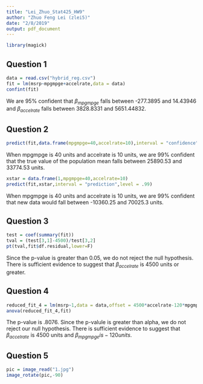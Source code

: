 ```yaml
---
title: "Lei_Zhuo_Stat425_HW9"
author: "Zhuo Feng Lei (zlei5)"
date: "2/8/2019"
output: pdf_document
---
```

```r
library(magick)
```

## Question 1 
```r
data = read.csv("hybrid_reg.csv")
fit = lm(msrp~mpgmpge+accelrate,data = data)
confint(fit)
```

We are 95% confident that $\beta_{mpgmpge}$ falls between -277.3895 and 14.43946 and $\beta_{accelrate}$ falls between 3828.8331 and 5651.44832. 

## Question 2 
```r
predict(fit,data.frame(mpgmpge=40,accelrate=10),interval = "confidence",level = .99)
```
When mpgmpge is 40 units and accelrate is 10 units, we are 99% confident that the true value of the population mean falls between 25890.53 and 33774.53 units.

```r
xstar = data.frame(1,mpgmpge=40,accelrate=10)
predict(fit,xstar,interval = "prediction",level = .99)
```
When mpgmpge is 40 units and accelrate is 10 units, we are 99% confident that new data would fall between -10360.25 and 70025.3 units.

## Question 3 
```r
test = coef(summary(fit))
tval = (test[3,1]-4500)/test[3,2]
pt(tval,fit$df.residual,lower=F)
```
Since the p-value is greater than 0.05, we do not reject the null hypothesis. There is sufficient evidence to suggest that $\beta_{accelrate}$ is 4500 units or greater.

## Question 4 
```r
reduced_fit_4 = lm(msrp~1,data = data,offset = 4500*accelrate-120*mpgmpge)
anova(reduced_fit_4,fit)
```
The p-value is .8076. Since the p-valule is greater than alpha, we do not reject our null hypothesis. There is sufficient evidence to suggest that $\beta_{accelrate}$ is 4500 units and $\beta_{mpgmpge} is -120 units.$

## Question 5
```r
pic = image_read("1.jpg")
image_rotate(pic,-90)
```

